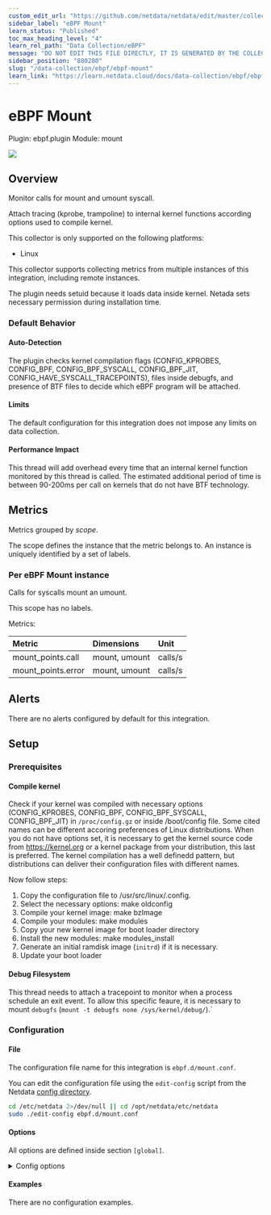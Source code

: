 ```yaml
---
custom_edit_url: "https://github.com/netdata/netdata/edit/master/collectors/ebpf.plugin/metadata.yaml"
sidebar_label: "eBPF Mount"
learn_status: "Published"
toc_max_heading_level: "4"
learn_rel_path: "Data Collection/eBPF"
message: "DO NOT EDIT THIS FILE DIRECTLY, IT IS GENERATED BY THE COLLECTOR'S metadata.yaml FILE"
sidebar_position: "880280"
slug: "/data-collection/ebpf/ebpf-mount"
learn_link: "https://learn.netdata.cloud/docs/data-collection/ebpf/ebpf-mount"
---
```



# eBPF Mount

Plugin: ebpf.plugin
Module: mount

<img src="https://img.shields.io/badge/maintained%20by-Netdata-%2300ab44" />

## Overview

Monitor calls for mount and umount syscall.

Attach tracing (kprobe, trampoline) to internal kernel functions according options used to compile kernel.

This collector is only supported on the following platforms:

- Linux

This collector supports collecting metrics from multiple instances of this integration, including remote instances.

The plugin needs setuid because it loads data inside kernel. Netada sets necessary permission during installation time.

### Default Behavior

#### Auto-Detection

The plugin checks kernel compilation flags (CONFIG_KPROBES, CONFIG_BPF, CONFIG_BPF_SYSCALL, CONFIG_BPF_JIT, CONFIG_HAVE_SYSCALL_TRACEPOINTS), files inside debugfs, and presence of BTF files to decide which eBPF program will be attached.

#### Limits

The default configuration for this integration does not impose any limits on data collection.

#### Performance Impact

This thread will add overhead every time that an internal kernel function monitored by this thread is called. The estimated additional period of time is between 90-200ms per call on kernels that do not have BTF technology.


## Metrics

Metrics grouped by *scope*.

The scope defines the instance that the metric belongs to. An instance is uniquely identified by a set of labels.



### Per eBPF Mount instance

Calls for syscalls mount an umount.

This scope has no labels.

Metrics:

| Metric | Dimensions | Unit |
|:------|:----------|:----|
| mount_points.call | mount, umount | calls/s |
| mount_points.error | mount, umount | calls/s |



## Alerts

There are no alerts configured by default for this integration.


## Setup

### Prerequisites

#### Compile kernel

Check if your kernel was compiled with necessary options (CONFIG_KPROBES, CONFIG_BPF, CONFIG_BPF_SYSCALL, CONFIG_BPF_JIT) in `/proc/config.gz` or inside /boot/config file. Some cited names can be different accoring preferences of Linux distributions.
When you do not have options set, it is necessary to get the kernel source code from https://kernel.org or a kernel package from your distribution, this last is preferred. The kernel compilation has a well definedd pattern, but distributions can deliver their configuration files
with different names.

Now follow steps:
1. Copy the configuration file to /usr/src/linux/.config.
2. Select the necessary options: make oldconfig
3. Compile your kernel image: make bzImage
4. Compile your modules: make modules
5. Copy your new kernel image for boot loader directory
6. Install the new modules: make modules_install
7. Generate an initial ramdisk image (`initrd`) if it is necessary.
8. Update your boot loader


#### Debug Filesystem

This thread needs to attach a tracepoint to monitor when a process schedule an exit event. To allow this specific feaure, it is necessary to mount `debugfs` (`mount -t debugfs none /sys/kernel/debug/`).`



### Configuration

#### File

The configuration file name for this integration is `ebpf.d/mount.conf`.


You can edit the configuration file using the `edit-config` script from the
Netdata [config directory](/docs/configuring/configuration#the-netdata-config-directory).

```bash
cd /etc/netdata 2>/dev/null || cd /opt/netdata/etc/netdata
sudo ./edit-config ebpf.d/mount.conf
```
#### Options

All options are defined inside section `[global]`.


<details><summary>Config options</summary>

| Name | Description | Default | Required |
|:----|:-----------|:-------|:--------:|
| update every | Data collection frequency. |  | False |
| ebpf load mode | Define whether plugin will monitor the call (`entry`) for the functions or it will also monitor the return (`return`). |  | False |
| ebpf type format | Define the file type to load an eBPF program. Three options are available: `legacy` (Attach only `kprobe`), `co-re` (Plugin tries to use `trampoline` when available), and `auto` (plugin check OS configuration before to load). |  | False |
| ebpf co-re tracing | Select the attach method used by plugin when `co-re` is defined in previous option. Two options are available: `trampoline` (Option with lowest overhead), and `probe` (the same of legacy code). |  | False |
| lifetime | Set default lifetime for thread when enabled by cloud. |  | False |

</details>

#### Examples
There are no configuration examples.


